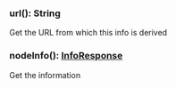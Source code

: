 ### url(): String

Get the URL from which this info is derived

### nodeInfo(): [InfoResponse](#inforesponse)

Get the information
